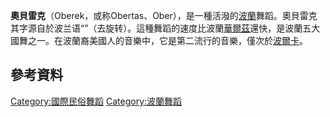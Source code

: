 {{Unreferenced|time=2022-05-06T03:53:19+00:00}}
{{expand english|time=2021-01-01}}
'''奧貝雷克'''（Oberek，或称Obertas、Ober），是一種活潑的[[波蘭|波蘭]]舞蹈。奧貝雷克其字源自於波兰语“{{lang|pl|obracać się}}”（去旋转）。這種舞蹈的速度比波蘭[[華爾茲|華爾茲]]還快，是波蘭五大國舞之一。在波蘭裔美國人的音樂中，它是第二流行的音樂，僅次於[[波爾卡|波爾卡]]。

==參考資料==
{{refs}}

[[Category:國際民俗舞蹈|Category:國際民俗舞蹈]]
[[Category:波蘭舞蹈|Category:波蘭舞蹈]]
{{Dance-stub}}